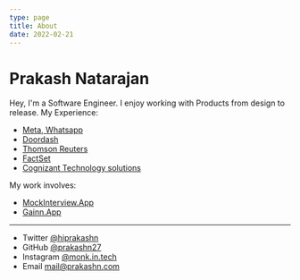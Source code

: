 ```yaml
---
type: page
title: About
date: 2022-02-21
---
```


# Prakash Natarajan

Hey, I'm a Software Engineer. I enjoy working with Products from design to release.
My Experience:
- [Meta, Whatsapp](https://facebook.com)
- [Doordash](https://doordash.com)
- [Thomson Reuters](https://thomsonreuters.com)
- [FactSet](https://factset.com)
- [Cognizant Technology solutions](https://www.travelers.com/)

My work involves:
- [MockInterview.App](https://mockinterview.app)
- [Gainn.App](https://gainn.app)

---

- Twitter [@hiprakashn](https://twitter.com/hiprakashn)
- GitHub [@prakashn27](https://github.com/prakashn27)
- Instagram [@monk.in.tech](https://instagram.com/monk.in.tech)
- Email mail@prakashn.com

